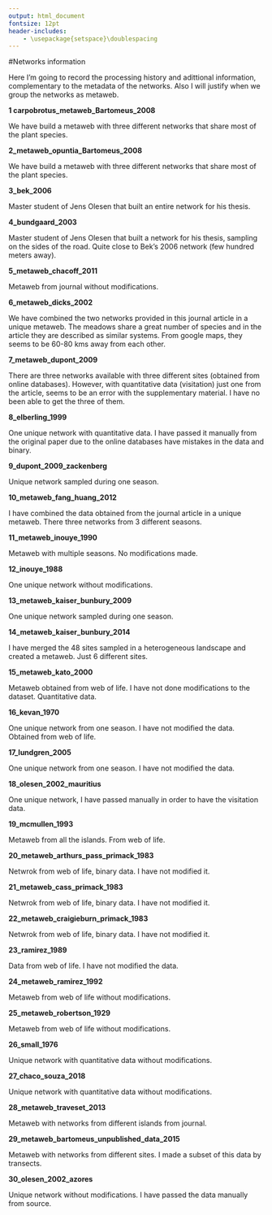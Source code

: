```yaml
---
output: html_document
fontsize: 12pt
header-includes:
    - \usepackage{setspace}\doublespacing
---
```


#Networks information

Here I'm going to record the processing history and adittional information, complementary to the metadata of the networks. Also I will justify when we group the networks as metaweb.

__1 carpobrotus_metaweb_Bartomeus_2008__

We have build a metaweb with three different networks that share most of the plant species.


__2_metaweb_opuntia_Bartomeus_2008__

We have build a metaweb with three different networks that share most of the plant species.


__3_bek_2006__

Master student of Jens Olesen that built an entire network for his thesis. 

__4_bundgaard_2003__

Master student of Jens Olesen that built a network for his thesis, sampling on the sides of the road. Quite close to Bek's 2006 network (few hundred meters away).

__5_metaweb_chacoff_2011__

Metaweb from journal without modifications.

__6_metaweb_dicks_2002__

We have combined the two networks provided in this journal article in a unique metaweb. The meadows share a great number of species and in the article they are described as similar systems. From google maps, they seems to be 60-80 kms away from each other.

__7_metaweb_dupont_2009__

There are three networks available with three different sites (obtained from online databases). However, with quantitative data (visitation) just one from the article, seems to be an error with the supplementary material. I have no been able to get the three of them. 


__8_elberling_1999__

One unique network with quantitative data. I have passed it manually from the original paper due to the online databases have mistakes in the data and binary.  

__9_dupont_2009_zackenberg__

Unique network sampled during one season.

__10_metaweb_fang_huang_2012__

I have combined the data obtained from the journal article in a unique metaweb. There three networks from 3 different seasons.

__11_metaweb_inouye_1990__

Metaweb with multiple seasons. No modifications made.

__12_inouye_1988__

One unique network without modifications.

__13_metaweb_kaiser_bunbury_2009__

One unique network sampled during one season.

__14_metaweb_kaiser_bunbury_2014__

I have merged the 48 sites sampled in a heterogeneous landscape and created a metaweb. Just 6 different sites.

__15_metaweb_kato_2000__

Metaweb obtained from web of life. I have not done modifications to the dataset. Quantitative data.

__16_kevan_1970__

One unique network from one season. I have not modified the data. Obtained from web of life.

__17_lundgren_2005__

One unique network from one season. I have not modified the data.

__18_olesen_2002_mauritius__

One unique network, I have passed manually in order to have the visitation data.

__19_mcmullen_1993__

Metaweb from all the islands. From web of life.

__20_metaweb_arthurs_pass_primack_1983__

Netwrok from web of life, binary data. I have not modified it. 

__21_metaweb_cass_primack_1983__

Netwrok from web of life, binary data. I have not modified it. 

__22_metaweb_craigieburn_primack_1983__

Netwrok from web of life, binary data. I have not modified it. 

__23_ramirez_1989__

Data from web of life. I have not modified the data.

__24_metaweb_ramirez_1992__

Metaweb from web of life without modifications.

__25_metaweb_robertson_1929__

Metaweb from web of life without modifications.

__26_small_1976__

Unique network with quantitative data without modifications.

__27_chaco_souza_2018__

Unique network with quantitative data without modifications.

__28_metaweb_traveset_2013__

Metaweb with networks from different islands from journal. 

__29_metaweb_bartomeus_unpublished_data_2015__

Metaweb with networks from different sites. I made a subset of this data by transects. 

__30_olesen_2002_azores__

Unique network without modifications. I have passed the data manually from source.


